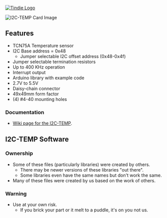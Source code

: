 <a href="https://www.tindie.com/products/6256/" ><img src="http://land-boards.com/blwiki/images/5/51/Tindie-mediums.png" alt="Tindie Logo"></img></a>

<img src="http://land-boards.com/blwiki/images/1/16/I2C-TEMP-640px.jpg" alt="I2C-TEMP Card Image"></img>

== Features ==

* TCN75A Temperature sensor
* I2C Base address = 0x48
** Jumper selectable I2C offset address (0x48-0x4f)
* Jumper selectable termination resistors
* Up to 400 KHz operation
* Interrupt output
* Arduino library with example code
* 2.7V to 5.5V
* Daisy-chain connector
* 49x49mm form factor
* (4) #4-40 mounting holes

=== Documentation ===

*[http://land-boards.com/wiki/index.php?title=I2C-TEMP Wiki page for the I2C-TEMP].

== I2C-TEMP Software ==

=== Ownership ===

* Some of these files (particularly libraries) were created by others.
** There may be newer versions of these libraries "out there".
** Some libraries even have the same names but don't work the same.
* Many of these files were created by us based on the work of others.

=== Warning ===

* Use at your own risk.
** If you brick your part or it melt to a puddle, it's on you not us.

